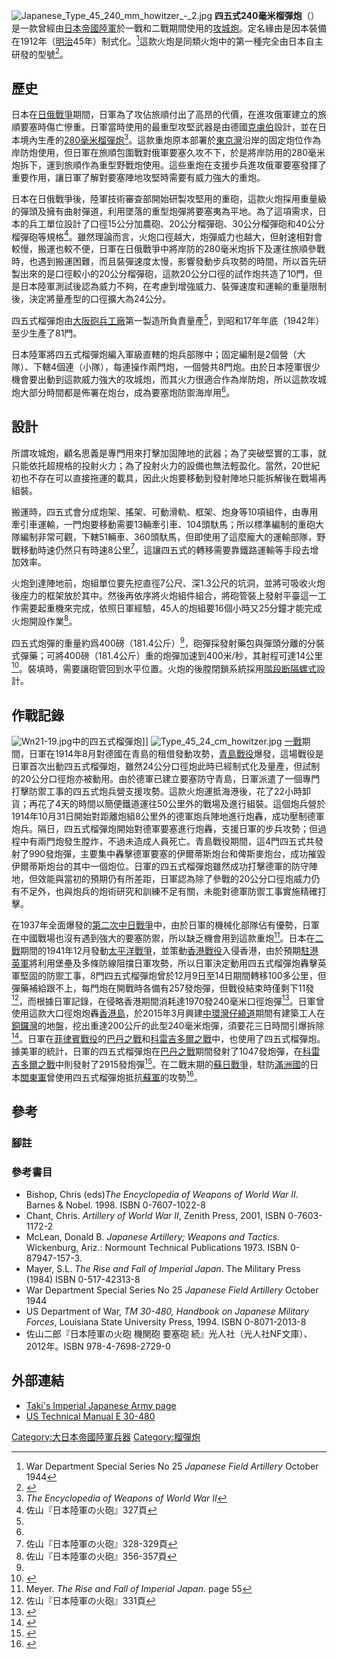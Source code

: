 {{Infobox Weapon
|name=四五式240毫米榴彈炮<br>四五式二十四糎榴弾砲
|image=File:Japanese Type 45 240 mm howitzer.jpg
|image_size=270px
|caption= 
|origin={{JAP}} 
|type=[[榴彈炮|重型榴彈炮]]
<!-- Type selection -->
|is_ranged=yes
|is_artillery=yes
<!-- Service history -->
|service=1912-1945
|used_by =[[File:War_flag_of_the_Imperial_Japanese_Army.svg|22x20px]][[大日本帝國陸軍|大日本帝國陸軍]]
|wars=[[第一次世界大戰|第一次世界大戰]]<br>[[第二次中日戰爭|第二次中日戰爭]]<br>[[第二次世界大戰|第二次世界大戰]] 
<!-- Production history -->
|designer= 
|design_date=
|manufacturer=
|unit_cost=
|production_date=
|number=81門左右<ref name="#1">佐山『日本陸軍の火砲』351頁</ref>
|variants= 
<!-- General specifications -->
|spec_label=
|weight=38,000公斤 （部署時）
|length= 
|part_length=3.892米（16.2倍口徑）
|width=
|height=
|diameter=
|crew=9人
<!-- Ranged weapon specifications --> 
|cartridge=240毫米半固定
|caliber=240毫米
|action= 
|rate= 1發/分<ref>佐山『日本陸軍の火砲』358頁</ref>
|velocity=最大：400米/秒
|range=
|max_range=14公里
|feed= 手動
|sights= 
<!-- Artillery specifications -->
|breech=[[階段断隔螺式|階段断隔螺式]]
|recoil=
|carriage=
|elevation=-2度到+65度
|traverse=240度
}}
[[File:Japanese_Type_45_240_mm_howitzer_-_2.jpg|thumb]]
'''四五式240毫米榴彈炮'''（{{lang-ja|四五式二十四糎榴弾砲}}）是一款曾經由[[日本帝國陸軍|日本帝國陸軍]]於一戰和二戰期間使用的[[攻城炮|攻城炮]]。定名緣由是因本裝備在1912年（[[明治天皇|明治]]45年）制式化。<ref name="ss25">War Department Special Series No 25 ''Japanese Field Artillery'' October 1944</ref>這款火炮是同類火炮中的第一種完全由日本自主研發的型號<ref name=A1>{{Cite web|url=http://www3.plala.or.jp/takihome/45-240.htm|title=Taki's Imperial Japanese Army page|accessdate=2014-08-02|archive-date=2014-08-07|archive-url=https://web.archive.org/web/20140807040048/http://www3.plala.or.jp/takihome/45-240.htm|dead-url=no}}</ref>。

==歷史==
日本在[[日俄戰爭|日俄戰爭]]期間，日軍為了攻佔旅順付出了高昂的代價，在進攻俄軍建立的旅順要塞時傷亡慘重。日軍當時使用的最重型攻堅武器是由德國[[克虜伯|克虜伯]]設計，並在日本境內生產的[[280毫米榴彈炮|280毫米榴彈炮]]<ref>''The Encyclopedia of Weapons of World War II'' </ref>。這款重炮原本部署於[[東京灣|東京灣]]沿岸的固定炮位作為岸防炮使用，但日軍在旅順包圍戰對俄軍要塞久攻不下，於是將岸防用的280毫米炮拆下，運到旅順作為重型野戰炮使用。這些重炮在支援步兵進攻俄軍要塞發揮了重要作用，讓日軍了解對要塞陣地攻堅時需要有威力強大的重炮。

日本在日俄戰爭後，陸軍技術審查部開始研製攻堅用的重砲，這款火炮採用重量級的彈頭及擁有曲射彈道，利用墜落的重型炮彈將要塞夷為平地。為了這項需求，日本的兵工單位設計了口徑15公分加農砲、20公分榴彈砲、30公分榴彈砲和40公分榴彈砲等規格<ref>佐山『日本陸軍の火砲』327頁</ref>。雖然理論而言，火炮口徑越大，炮彈威力也越大，但射速相對會較慢，搬運也較不便，日軍在日俄戰爭中將岸防的280毫米炮拆下及運往旅順參戰時，也遇到搬運困難，而且裝彈速度太慢，影響發動步兵攻勢的時間，所以首先研製出來的是口徑較小的20公分榴彈砲，這款20公分口徑的試作炮共造了10門，但是日本陸軍測試後認為威力不夠，在考慮到增強威力、裝彈速度和運輸的重量限制後，決定將量產型的口徑擴大為24公分。

四五式榴彈炮由[[大阪砲兵工廠|大阪砲兵工廠]]第一製造所負責量產<ref name="#1"/>，到昭和17年年底（1942年）至少生產了81門。

日本陸軍將四五式榴彈炮編入軍級直轄的炮兵部隊中；固定編制是2個營（大隊）、下轄4個連（小隊），每連操作兩門炮，一個營共8門炮。由於日本陸軍很少機會要出動到這款威力強大的攻城炮，而其火力很適合作為岸防炮，所以這款攻城炮大部分時間都是佈署在炮台，成為要塞炮防禦海岸用<ref name=A1/>。

==設計==
所謂攻城炮，顧名思義是專門用來打擊加固陣地的武器；為了突破堅實的工事，就只能依托超規格的投射火力；為了投射火力的設備也無法輕盈化。當然，20世紀初也不存在可以直接拖運的載具，因此火炮要移動到發射陣地只能拆解後在戰場再組裝。

搬運時，四五式會分成炮架、搖架、可動滑軌、框架、炮身等10項組件，由專用牽引車運輸，一門炮要移動需要13輛牽引車、104頭馱馬；所以標準編制的重砲大隊編制非常可觀，下轄51輛車、360頭馱馬，但即使用了這麼龐大的運輸部隊，野戰移動時速仍然只有時速8公里<ref>佐山『日本陸軍の火砲』328-329頁</ref>，這讓四五式的轉移需要靠鐵路運輸等手段去增加效率。

火炮到達陣地前，炮組單位要先挖直徑7公尺、深1.3公尺的坑洞，並將可吸收火炮後座力的框架放於其中。然後再依序將火炮組件組合，將砲管裝上發射平臺這一工作需要起重機來完成，依照日軍經驗，45人的炮組要16個小時又25分鐘才能完成火炮開設作業<ref>佐山『日本陸軍の火砲』356-357頁</ref>。

四五式炮彈的重量約爲400磅（181.4公斤）<ref name="ss25" />，砲彈採發射藥包與彈頭分離的分裝式彈藥；可將400磅（181.4公斤）重的炮彈加速到400米/秒，其射程可達14公里<ref>{{Cite web|url=http://www.ibiblio.org/hyperwar/Japan/IJA/HB/HB-9.html#III|title=US Technical Manual E 30-480|accessdate=2014-08-02|archive-date=2019-01-02|archive-url=https://web.archive.org/web/20190102013343/http://www.ibiblio.org/hyperwar/Japan/IJA/HB/HB-9.html#III|dead-url=no}}</ref>。裝填時，需要讓砲管回到水平位置。火炮的後膛閉鎖系統採用[[階段断隔螺式|階段断隔螺式]]設計。 

==作戰記錄== 
[[File:Wn21-19.jpg|thumb]]中的四五式榴彈炮]]
[[File:Type_45_24_cm_howitzer.jpg|thumb]]
[[一戰|一戰]]期間，日軍在1914年8月對德國在青島的租借發動攻勢，[[青島戰役|青島戰役]]爆發，這場戰役是日軍首次出動四五式榴彈炮，雖然24公分口徑炮此時已經制式化及量產，但試制的20公分口徑炮亦被動用。由於德軍已建立要塞防守青島，日軍派遣了一個專門打擊防禦工事的四五式炮兵營支援攻勢。這款火炮運抵海港後，花了22小時卸貨；再花了4天的時間以簡便鐵道運往50公里外的戰場及進行組裝。這個炮兵營於1914年10月31日開始對距離炮組8公里外的德軍炮兵陣地進行炮轟，成功壓制德軍炮兵。隔日，四五式榴彈炮開始對德軍要塞進行炮轟，支援日軍的步兵攻勢；但過程中有兩門炮發生膛炸，不過未造成人員死亡。青島戰役期間，這4門四五式共發射了990發炮彈，主要集中轟擊德軍要塞的伊爾蒂斯炮台和俾斯麥炮台，成功摧毀伊爾蒂斯炮台的其中一個炮位。日軍的四五式榴彈炮雖然成功打擊德軍的防守陣地，但效能與當初的預期仍有所差距，日軍認為除了參戰的20公分口徑炮威力仍有不足外，也與炮兵的炮術研究和訓練不足有關，未能對德軍防禦工事實施精確打擊。

在1937年全面爆發的[[第二次中日戰爭|第二次中日戰爭]]中，由於日軍的機械化部隊佔有優勢，日軍在中國戰場也沒有遇到強大的要塞防禦，所以缺乏機會用到這款重炮<ref>Meyer. ''The Rise and Fall of Imperial Japan''. page 55 </ref>。日本在[[二戰|二戰]]期間的1941年12月發動[[太平洋戰爭|太平洋戰爭]]，並策動[[香港戰役|香港戰役]]入侵香港，由於預期[[駐港英軍|駐港英軍]]將利用堡壘及多條防線阻擋日軍攻勢，所以日軍決定動用四五式榴彈炮轟擊英軍堅固的防禦工事，8門四五式榴彈炮曾於12月9日至14日期間轉移100多公里，但彈藥補給跟不上，每門炮在開戰時各備有257發炮彈，但戰役結束時僅剩下11發<ref>佐山『日本陸軍の火砲』331頁</ref>，而根據日軍記錄，在侵略香港期間消耗達1970發240毫米口徑炮彈<ref name="b9789888254347-370">{{cite book |author1=鄺智文 |coauthors=蔡耀倫 |title=孤獨前哨──太平洋戰爭中的香港戰役 |date=2013-09 |publisher=天地圖書 |location=香港 |isbn=9789888254347 |pages=370}}</ref>。日軍曾使用這款大口徑炮炮轟[[香港島|香港島]]，於2015年3月興建[[中環灣仔繞道|中環灣仔繞道]]期間有建築工人在[[銅鑼灣|銅鑼灣]]的地盤，挖出重達200公斤的此型240毫米炮彈，須要花三日時間引爆拆除<ref name="香港日軍240炮彈">{{cite news |title=四度引爆 戰時炮彈終拆除 維園旁地盤挖出 殺傷力達方圓千米 |url=https://www.mingpaocanada.com/Tor/htm/News/20150307/HK-gma1h_r.htm |accessdate=2019-12-30 |work=明報（加東網） |date=2015-03-07 |archive-url=https://web.archive.org/web/20191230115053/https://www.mingpaocanada.com/Tor/htm/News/20150307/HK-gma1h_r.htm |archive-date=2019-12-30 |dead-url=yes }}</ref>。日軍在[[菲律賓戰役_(1941年–1942年)|菲律賓戰役]]的[[巴丹之戰|巴丹之戰]]和[[科雷吉多爾之戰|科雷吉多爾之戰]]中，也使用了四五式榴彈炮。據美軍的統計，日軍的四五式榴彈炮在[[巴丹之戰|巴丹之戰]]期間發射了1047發炮彈，在[[科雷吉多爾之戰|科雷吉多爾之戰]]中則發射了2915發炮彈<ref>{{Cite web|url=http://corregidor.org/J1/bataan_and_corregidor.htm|title=bataan_and_corregidor|accessdate=2014-08-02|archive-date=2013-08-30|archive-url=https://web.archive.org/web/20130830205639/http://corregidor.org/J1/bataan_and_corregidor.htm|dead-url=no}}</ref>。在二戰末期的[[蘇日戰爭|蘇日戰爭]]，駐防[[滿洲國|滿洲國]]的日本[[關東軍|關東軍]]曾使用四五式榴彈炮抵抗[[蘇軍|蘇軍]]的攻勢<ref>{{Cite web|url=http://www3.plala.or.jp/takihome/45-240.htm|title=Taki's Imperial Japanese Army page|accessdate=2014-08-02|archive-date=2014-08-07|archive-url=https://web.archive.org/web/20140807040048/http://www3.plala.or.jp/takihome/45-240.htm|dead-url=no}}</ref>。

==參考==
===腳註===
{{reflist}}

===參考書目===
* Bishop, Chris (eds)''The Encyclopedia of Weapons of World War II''. Barnes & Nobel. 1998. ISBN 0-7607-1022-8 
* Chant, Chris. ''Artillery of World War II'', Zenith Press, 2001, ISBN 0-7603-1172-2
* McLean, Donald B. ''Japanese Artillery; Weapons and Tactics''. Wickenburg, Ariz.: Normount Technical Publications 1973. ISBN 0-87947-157-3.
* Mayer, S.L. ''The Rise and Fall of Imperial Japan''. The Military Press (1984) ISBN 0-517-42313-8 
* War Department Special Series No 25 ''Japanese Field Artillery'' October 1944
* US Department of War, ''TM 30-480, Handbook on Japanese Military Forces'', Louisiana State University Press, 1994. ISBN 0-8071-2013-8
* 佐山二郎『日本陸軍の火砲 機関砲 要塞砲 続』光人社（光人社NF文庫）、2012年。ISBN 978-4-7698-2729-0

==外部連結==
* [http://www3.plala.or.jp/takihome/45-240.htm Taki's Imperial Japanese Army page]{{Wayback|url=http://www3.plala.or.jp/takihome/45-240.htm |date=20140807040048 }}
* [http://www.ibiblio.org/hyperwar/Japan/IJA/HB/HB-9.html#III US Technical Manual E 30-480]{{Wayback|url=http://www.ibiblio.org/hyperwar/Japan/IJA/HB/HB-9.html#III |date=20190102013343 }}

{{日本帝国陆军火炮}}
[[Category:大日本帝國陸軍兵器|Category:大日本帝國陸軍兵器]]
[[Category:榴彈炮|Category:榴彈炮]]